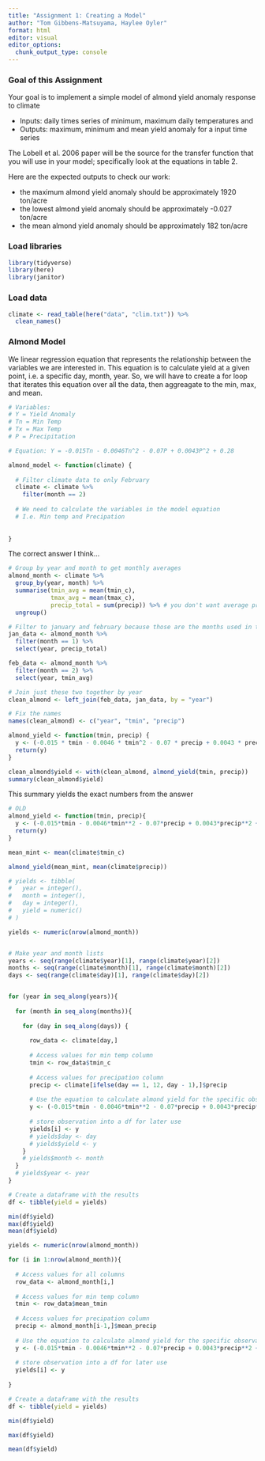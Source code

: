 ```yaml
---
title: "Assignment 1: Creating a Model"
author: "Tom Gibbens-Matsuyama, Haylee Oyler"
format: html
editor: visual
editor_options: 
  chunk_output_type: console
---
```


### Goal of this Assignment

Your goal is to implement a simple model of almond yield anomaly response to climate

-   Inputs: daily times series of minimum, maximum daily temperatures and
-   Outputs: maximum, minimum and mean yield anomaly for a input time series

The Lobell et al. 2006 paper will be the source for the transfer function that you will use in your model; specifically look at the equations in table 2.

Here are the expected outputs to check our work:

-   the maximum almond yield anomaly should be approximately 1920 ton/acre
-   the lowest almond yield anomaly should be approximately -0.027 ton/acre
-   the mean almond yield anomaly should be approximately 182 ton/acre

### Load libraries

```r
library(tidyverse)
library(here)
library(janitor)
```

### Load data

```r
climate <- read_table(here("data", "clim.txt")) %>% 
  clean_names()
```

### Almond Model

We linear regression equation that represents the relationship between the variables we are interested in. This equation is to calculate yield at a given point, i.e. a specific day, month, year. So, we will have to create a for loop that iterates this equation over all the data, then aggreagate to the min, max, and mean.

```r
# Variables:
# Y = Yield Anomaly 
# Tn = Min Temp
# Tx = Max Temp
# P = Precipitation

# Equation: Y = -0.015Tn - 0.0046Tn^2 - 0.07P + 0.0043P^2 + 0.28

almond_model <- function(climate) {
  
  # Filter climate data to only February
  climate <- climate %>% 
    filter(month == 2)
  
  # We need to calculate the variables in the model equation
  # I.e. Min temp and Precipation
  
  
}
```


The correct answer I think...

```r
# Group by year and month to get monthly averages
almond_month <- climate %>% 
  group_by(year, month) %>% 
  summarise(tmin_avg = mean(tmin_c),  
            tmax_avg = mean(tmax_c),
            precip_total = sum(precip)) %>% # you don't want average precip, you want total for the month!
  ungroup()
```

```r
# Filter to january and february because those are the months used in the paper
jan_data <- almond_month %>% 
  filter(month == 1) %>% 
  select(year, precip_total)

feb_data <- almond_month %>% 
  filter(month == 2) %>% 
  select(year, tmin_avg)

# Join just these two together by year
clean_almond <- left_join(feb_data, jan_data, by = "year")

# Fix the names
names(clean_almond) <- c("year", "tmin", "precip")
```

```r
almond_yield <- function(tmin, precip) {
  y <- (-0.015 * tmin - 0.0046 * tmin^2 - 0.07 * precip + 0.0043 * precip^2 + 0.28)
  return(y)
}

clean_almond$yield <- with(clean_almond, almond_yield(tmin, precip))
summary(clean_almond$yield)

```




This summary yields the exact numbers from the answer

```r
# OLD
almond_yield <- function(tmin, precip){
  y <- (-0.015*tmin - 0.0046*tmin**2 - 0.07*precip + 0.0043*precip**2 + 0.28)
  return(y)
}

mean_mint <- mean(climate$tmin_c)

almond_yield(mean_mint, mean(climate$precip))
```



```r
# yields <- tibble(
#   year = integer(),
#   month = integer(),
#   day = integer(),
#   yield = numeric()
# )

yields <- numeric(nrow(almond_month))


# Make year and month lists
years <- seq(range(climate$year)[1], range(climate$year)[2])
months <- seq(range(climate$month)[1], range(climate$month)[2])
days <- seq(range(climate$day)[1], range(climate$day)[2])


for (year in seq_along(years)){
  
  for (month in seq_along(months)){
    
    for (day in seq_along(days)) {
    
      row_data <- climate[day,]
    
      # Access values for min temp column
      tmin <- row_data$tmin_c
      
      # Access values for precipation column
      precip <- climate[ifelse(day == 1, 12, day - 1),]$precip
      
      # Use the equation to calculate almond yield for the specific observation
      y <- (-0.015*tmin - 0.0046*tmin**2 - 0.07*precip + 0.0043*precip**2 + 0.28)
      
      # store observation into a df for later use
      yields[i] <- y
      # yields$day <- day
      # yields$yield <- y
    }
    # yields$month <- month
  }
  # yields$year <- year
}

# Create a dataframe with the results
df <- tibble(yield = yields)

min(df$yield)
max(df$yield)
mean(df$yield)
```


```r
yields <- numeric(nrow(almond_month))

for (i in 1:nrow(almond_month)){
  
  # Access values for all columns 
  row_data <- almond_month[i,]
  
  # Access values for min temp column
  tmin <- row_data$mean_tmin
  
  # Access values for precipation column
  precip <- almond_month[i-1,]$mean_precip
  
  # Use the equation to calculate almond yield for the specific observation
  y <- (-0.015*tmin - 0.0046*tmin**2 - 0.07*precip + 0.0043*precip**2 + 0.28)
  
  # store observation into a df for later use
  yields[i] <- y
  
}

# Create a dataframe with the results
df <- tibble(yield = yields)

min(df$yield)

max(df$yield)

mean(df$yield)
```

